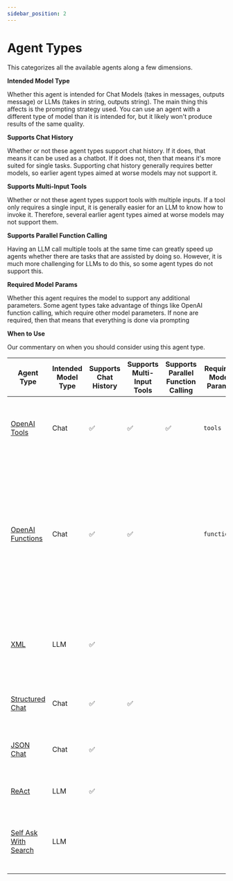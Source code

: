 ```yaml
---
sidebar_position: 2
---
```


# Agent Types

This categorizes all the available agents along a few dimensions.

**Intended Model Type**

Whether this agent is intended for Chat Models (takes in messages, outputs message) or LLMs (takes in string, outputs string). The main thing this affects is the prompting strategy used. You can use an agent with a different type of model than it is intended for, but it likely won't produce results of the same quality.

**Supports Chat History**

Whether or not these agent types support chat history. If it does, that means it can be used as a chatbot. If it does not, then that means it's more suited for single tasks. Supporting chat history generally requires better models, so earlier agent types aimed at worse models may not support it.

**Supports Multi-Input Tools**

Whether or not these agent types support tools with multiple inputs. If a tool only requires a single input, it is generally easier for an LLM to know how to invoke it. Therefore, several earlier agent types aimed at worse models may not support them.

**Supports Parallel Function Calling**

Having an LLM call multiple tools at the same time can greatly speed up agents whether there are tasks that are assisted by doing so. However, it is much more challenging for LLMs to do this, so some agent types do not support this.

**Required Model Params**

Whether this agent requires the model to support any additional parameters. Some agent types take advantage of things like OpenAI function calling, which require other model parameters. If none are required, then that means that everything is done via prompting

**When to Use**

Our commentary on when you should consider using this agent type.

| Agent Type                                     | Intended Model Type | Supports Chat History | Supports Multi-Input Tools | Supports Parallel Function Calling | Required Model Params | When to Use                                                                                                                                                  | API                                                                                                                                        |
| ---------------------------------------------- | ------------------- | --------------------- | -------------------------- | ---------------------------------- | --------------------- | ------------------------------------------------------------------------------------------------------------------------------------------------------------ | ------------------------------------------------------------------------------------------------------------------------------------------ |
| [OpenAI Tools](./openai_tools)                 | Chat                | ✅                    | ✅                         | ✅                                 | `tools`               | If you are using a recent OpenAI model (`1106` onwards)                                                                                                      | [Ref](https://api.python.langchain.com/en/latest/agents/langchain.agents.openai_tools.base.create_openai_tools_agent.html)                 |
| [OpenAI Functions](./openai_functions_agent)   | Chat                | ✅                    | ✅                         |                                    | `functions`           | If you are using an OpenAI model, or an open-source model that has been finetuned for function calling and exposes the same `functions` parameters as OpenAI | [Ref](https://api.python.langchain.com/en/latest/agents/langchain.agents.openai_functions_agent.base.create_openai_functions_agent.html)   |
| [XML](./xml_agent)                             | LLM                 | ✅                    |                            |                                    |                       | If you are using Anthropic models, or other models good at XML                                                                                               | [Ref](https://api.python.langchain.com/en/latest/agents/langchain.agents.xml.base.create_xml_agent.html)                                   |
| [Structured Chat](./structured_chat)           | Chat                | ✅                    | ✅                         |                                    |                       | If you need to support tools with multiple inputs                                                                                                            | [Ref](https://api.python.langchain.com/en/latest/agents/langchain.agents.structured_chat.base.create_structured_chat_agent.html)           |
| [JSON Chat](./json_agent)                      | Chat                | ✅                    |                            |                                    |                       | If you are using a model good at JSON                                                                                                                        | [Ref](https://api.python.langchain.com/en/latest/agents/langchain.agents.json_chat.base.create_json_chat_agent.html)                       |
| [ReAct](./react)                               | LLM                 | ✅                    |                            |                                    |                       | If you are using a simple model                                                                                                                              | [Ref](https://api.python.langchain.com/en/latest/agents/langchain.agents.react.agent.create_react_agent.html)                              |
| [Self Ask With Search](./self_ask_with_search) | LLM                 |                       |                            |                                    |                       | If you are using a simple model and only have one search tool                                                                                                | [Ref](https://api.python.langchain.com/en/latest/agents/langchain.agents.self_ask_with_search.base.create_self_ask_with_search_agent.html) |
